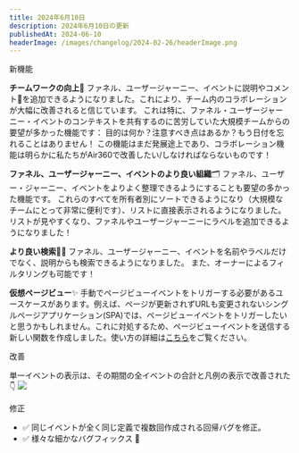 ```yaml
---
title: 2024年6月10日
description: 2024年6月10日の更新
publishedAt: 2024-06-10
headerImage: /images/changelog/2024-02-26/headerImage.png
---
```


<Badge variant="noLink" className="m-0">
  <span>新機能</span>
</Badge>

**チームワークの向上**🙌
ファネル、ユーザージャーニー、イベントに説明やコメント💬を追加できるようになりました。これにより、チーム内のコラボレーションが大幅に改善されると信じています。
これは特に、ファネル・ユーザージャーニー・イベントのコンテキストを共有するのに苦労していた大規模チームからの要望が多かった機能です： 目的は何か？注意すべき点はあるか？もう日付を忘れることはありません！
この機能はまだ発展途上であり、コラボレーション機能は明らかに私たちがAir360で改善したい/しなければならないものです！

**ファネル、ユーザージャーニー、イベントのより良い組織**🗂️
ファネル、ユーザー・ジャーニー、イベントをよりよく整理できるようにすることも要望の多かった機能です。
これらのすべてを所有者別にソートできるようになり（大規模なチームにとって非常に便利です）、リストに直接表示されるようになりました。
リストが見やすくなり、ファネルやユーザージャーニーにラベルを追加できるようになりました！

**より良い検索**🕵🏻
ファネル、ユーザージャーニー、イベントを名前やラベルだけでなく、説明からも検索できるようになりました。
また、オーナーによるフィルタリングも可能です！

**仮想ページビュー**✨
手動でページビューイベントをトリガーする必要があるユースケースがあります。例えば、ページが更新されずURLも変更されないシングルページアプリケーション(SPA)では、ページビューイベントをトリガーしたいと思うかもしれません。これに対処するため、ページビューイベントを送信する新しい関数を作成しました。使い方の詳細は[こちら](https://app.air360.io/docs/quickstart-api/#virtual-pageview)をご覧ください。


<Badge variant="noLink" className="m-0">
  <span>改善</span>
</Badge>

単一イベントの表示は、その期間の全イベントの合計と凡例の表示で改善された👇
![](/images/changelog/2024-06-10/1.png)


<Badge variant="noLink" className="m-0">
  <span>修正</span>
</Badge>

- ✅ 同じイベントが全く同じ定義で複数回作成される回帰バグを修正。
- ✅ 様々な細かなバグフィックス 🐛
